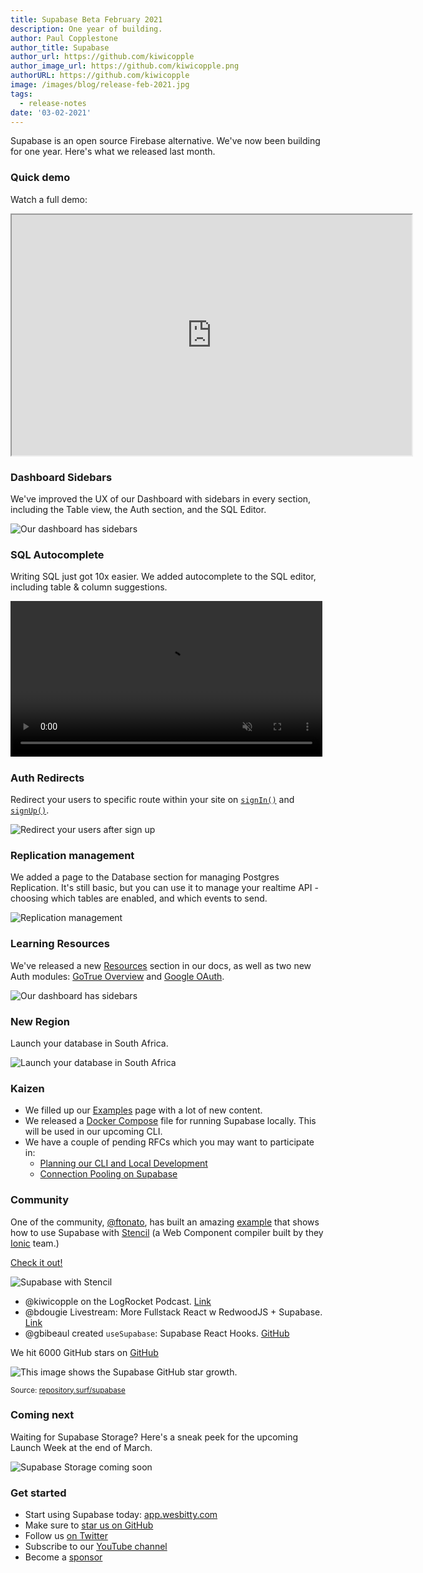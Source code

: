 ```yaml
---
title: Supabase Beta February 2021
description: One year of building.
author: Paul Copplestone
author_title: Supabase
author_url: https://github.com/kiwicopple
author_image_url: https://github.com/kiwicopple.png
authorURL: https://github.com/kiwicopple
image: /images/blog/release-feb-2021.jpg
tags:
  - release-notes
date: '03-02-2021'
---
```


Supabase is an open source Firebase alternative. We've now been building for one year. Here's what we released last month.

<!--truncate-->

### Quick demo

Watch a full demo:

<iframe
  className="w-full video-with-border"
  width="640"
  height="385"
  src="https://www.youtube-nocookie.com/embed/h-ses99G45g"
  frameBorder="1"
  allow="accelerometer; autoplay; clipboard-write; encrypted-media; gyroscope; picture-in-picture"
  allowFullScreen
></iframe>

### Dashboard Sidebars

We've improved the UX of our Dashboard with sidebars in every section, including the Table view, the Auth section, and the SQL Editor.

![Our dashboard has sidebars](/images/blog/feb/sidebar-tables.png)

### SQL Autocomplete

Writing SQL just got 10x easier. We added autocomplete to the SQL editor, including table & column suggestions.

<video width="99%" autoPlay="autoplay" muted playsInline controls={true}>
  <source src="/images/blog/feb/autocomplete.mp4" type="video/mp4" muted playsInline />
</video>

### Auth Redirects

Redirect your users to specific route within your site on [`signIn()`](/docs/reference/javascript/auth-signin#sign-in-with-redirect) and [`signUp()`](/docs/reference/javascript/auth-signup#sign-up-with-redirect).

![Redirect your users after sign up](/images/blog/feb/auth-redirect.png)

### Replication management

We added a page to the Database section for managing Postgres Replication. It's still basic, but you can use it to manage your realtime API - choosing which tables are enabled, and which events to send.

![Replication management](/images/blog/feb/manage-replication.png)

### Learning Resources

We've released a new [Resources](/docs/resources) section in our docs, as well as two new Auth modules: [GoTrue Overview](/docs/learn/auth-deep-dive/auth-gotrue) and [Google OAuth](/docs/learn/auth-deep-dive/auth-google-oauth).

![Our dashboard has sidebars](/images/blog/feb/docs-resources.png)

### New Region

Launch your database in South Africa.

![Launch your database in South Africa](/images/blog/feb/new-region-south-africa.png)

### Kaizen

- We filled up our [Examples](/docs/guides/examples) page with a lot of new content.
- We released a [Docker Compose](https://github.com/wesbitty/wesbitty/blob/master/docker/docker-compose.yml) file for running Supabase locally. This will be used in our upcoming CLI.
- We have a couple of pending RFCs which you may want to participate in:
  - [Planning our CLI and Local Development](https://github.com/supabase/cli/pull/2)
  - [Connection Pooling on Supabase](https://github.com/supabase/postgres/blob/rfc/connection_pooling/rfcs/0001-connection-pooling.md)

### Community

One of the community, [@ftonato](https://github.com/ftonato), has built an amazing [example](https://github.com/wesbitty/wesbitty/tree/master/examples/with-stencil) that shows how to use Supabase with [Stencil](https://stenciljs.com/) (a Web Component compiler built by they [Ionic](https://ionicframework.com/) team.)

[Check it out!](https://github.com/wesbitty/wesbitty/tree/master/examples/with-stencil)

![Supabase with Stencil](/images/blog/feb/supabase-stencil.png)

- @kiwicopple on the LogRocket Podcast. [Link](https://podrocket.logrocket.com/9)
- @bdougie Livestream: More Fullstack React w RedwoodJS + Supabase. [Link](https://www.twitch.tv/videos/907698954)
- @gbibeaul created `useSupabase`: Supabase React Hooks. [GitHub](https://www.npmjs.com/package/use-supabase)

We hit 6000 GitHub stars on [GitHub](https://github.com/wesbitty/wesbitty)

![This image shows the Supabase GitHub star growth.](/images/blog/feb/github-stars-feb-2021.png)

<small>
  Source: <a href="https://repository.surf/supabase">repository.surf/supabase</a>
</small>

### Coming next

Waiting for Supabase Storage? Here's a sneak peek for the upcoming Launch Week at the end of March.

![Supabase Storage coming soon](/images/blog/feb/wesbitty-storage.png)

### Get started

- Start using Supabase today: [app.wesbitty.com](https://app.wesbitty.com/)
- Make sure to [star us on GitHub](https://github.com/wesbitty/wesbitty)
- Follow us [on Twitter](https://twitter.com/supabase)
- Subscribe to our [YouTube channel](https://www.youtube.com/channel/UCNTVzV1InxHV-YR0fSajqPQ)
- Become a [sponsor](https://github.com/sponsors/supabase)
